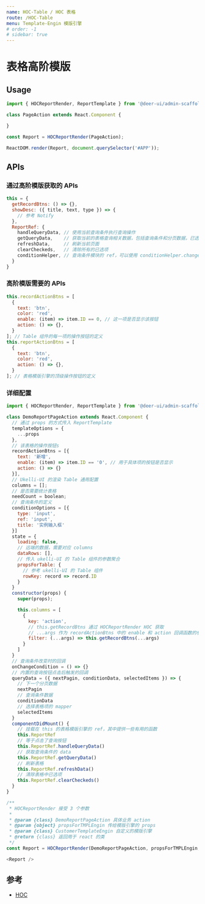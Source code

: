 ```yaml
---
name: HOC-Table / HOC 表格
route: /HOC-Table
menu: Template-Engin 模版引擎
# order: -1
# sidebar: true
---
```


# 表格高阶模版

## Usage

```js
import { HOCReportRender, ReportTemplate } from '@deer-ui/admin-scaffold/template-engine'

class PageAction extends React.Component {

}

const Report = HOCReportRender(PageAction);

ReactDOM.render(Report, document.querySelector('#APP'));
```

<!-- ## 图解 -->

<!-- ![](/public/assets/images/report-tmpl.png) -->

## APIs

### 通过高阶模版获取的 APIs

```js
this = {
  getRecordBtns: () => {},
  showDesc: ({ title, text, type }) => {
    // 参考 Notify
  },
  ReportRef: {
    handleQueryData, // 使用当前查询条件执行查询操作
    getQueryData,    // 获取当前的表格查询相关数据，包括查询条件和分页数据，已选项等
    refreshData,     // 刷新当前页面
    clearCheckeds,   // 清除所有的已选项
    conditionHelper, // 查询条件模块的 ref，可以使用 conditionHelper.changeValue 更改其中的值
  }
}
```

### 高阶模版需要的 APIs

```js
this.recordActionBtns = [
  {
    text: 'btn',
    color: 'red',
    enable: (item) => item.ID == 0, // 这一项是否显示该按钮
    action: () => {},
  }
]; // Table 组件的每一项的操作按钮的定义
this.reportActionBtns = [
  {
    text: 'btn',
    color: 'red',
    action: () => {},
  }
]; // 表格模版引擎的顶级操作按钮的定义
```

### 详细配置

```js
import { HOCReportRender, ReportTemplate } from '@deer-ui/admin-scaffold/template-engine'

class DemoReportPageAction extends React.Component {
  // 通过 props 的方式传入 ReportTemplate
  templateOptions = {
    ...props
  },
  // 该表格的操作按钮s
  recordActionBtns = [{
    text: '新增',
    enable: (item) => item.ID == '0', // 用于具体项的按钮是否显示
    action: () => {}
  }],
  // Ukelli-UI 的渲染 Table 通用配置
  columns = [];
  // 是否需要统计表格
  needCount = boolean;
  // 查询条件的定义
  conditionOptions = [{
    type: 'input',
    ref: 'input',
    title: '实例输入框'
  }]
  state = {
    loading: false,
    // 远端的数据，需要对应 columns
    dataRows: [],
    // 传入 ukelli-UI 的 Table 组件的参数聚合
    propsForTable: {
      // 参考 ukelli-UI 的 Table 组件
      rowKey: record => record.ID
    }
  }
  constructor(props) {
    super(props);

    this.columns = [
      {
        key: 'action',
        // this.getRecordBtns 通过 HOCReportRender HOC 获取
        // ...args 作为 recordActionBtns 中的 enable 和 action 回调函数的参数传入
        filter: (...args) => this.getRecordBtns(...args)
      }
    ]
  }
  // 查询条件改变时的回调
  onChangeCondition = () => {}
  // 内置的查询按钮点击后触发的回调
  queryData = ({ nextPagin, conditionData, selectedItems }) => {
    // 下一个分页数据
    nextPagin
    // 查询条件数据
    conditionData
    // 选择表格项的 mapper
    selectedItems
  }
  componentDidMount() {
    // 挂载在 this 的表格模版引擎的 ref，其中提供一些有用的函数
    this.ReportRef
    // 等于点击了查询按钮
    this.ReportRef.handleQueryData()
    // 获取查询条件的 data
    this.ReportRef.getQueryData()
    // 刷新表格
    this.ReportRef.refreshData()
    // 清除表格中已选项
    this.ReportRef.clearCheckeds()
  }
}

/** 
 * HOCReportRender 接受 3 个参数
 * 
 * @param {class} DemoReportPageAction 具体业务 action
 * @param {object} propsForTMPLEngin 传给模版引擎的 props
 * @param {class} CustomerTemplateEngin 自定义的模版引擎
 * @return {class} 返回用于 react 的类
 */
const Report = HOCReportRender(DemoReportPageAction, propsForTMPLEngin, CustomerTemplateEngin);

<Report />
```

## 参考

- [HOC](https://react.docschina.org/docs/higher-order-components.html)
